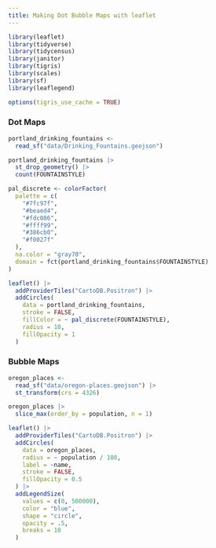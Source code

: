 ```yaml
---
title: Making Dot Bubble Maps with leaflet
---
```



```r
library(leaflet)
library(tidyverse)
library(tidycensus)
library(janitor)
library(tigris)
library(scales)
library(sf)
library(leaflegend)
```

```r
options(tigris_use_cache = TRUE)
```

### Dot Maps

```r
portland_drinking_fountains <-
  read_sf("data/Drinking_Fountains.geojson")
```

```r
portland_drinking_fountains |>
  st_drop_geometry() |>
  count(FOUNTAINSTYLE)
```

```r
pal_discrete <- colorFactor(
  palette = c(
    "#7fc97f",
    "#beaed4",
    "#fdc086",
    "#ffff99",
    "#386cb0",
    "#f0027f"
  ),
  na.color = "gray70",
  domain = fct(portland_drinking_fountains$FOUNTAINSTYLE)
)

leaflet() |>
  addProviderTiles("CartoDB.Positron") |>
  addCircles(
    data = portland_drinking_fountains,
    stroke = FALSE,
    fillColor = ~ pal_discrete(FOUNTAINSTYLE),
    radius = 10,
    fillOpacity = 1
  )
```

### Bubble Maps

```r
oregon_places <-
  read_sf("data/oregon-places.geojson") |>
  st_transform(crs = 4326)

oregon_places |>
  slice_max(order_by = population, n = 1)
```

```r
leaflet() |>
  addProviderTiles("CartoDB.Positron") |>
  addCircles(
    data = oregon_places,
    radius = ~ population / 100,
    label = ~name,
    stroke = FALSE,
    fillOpacity = 0.5
  ) |>
  addLegendSize(
    values = c(0, 500000),
    color = "blue",
    shape = "circle",
    opacity = .5,
    breaks = 10
  )
```
